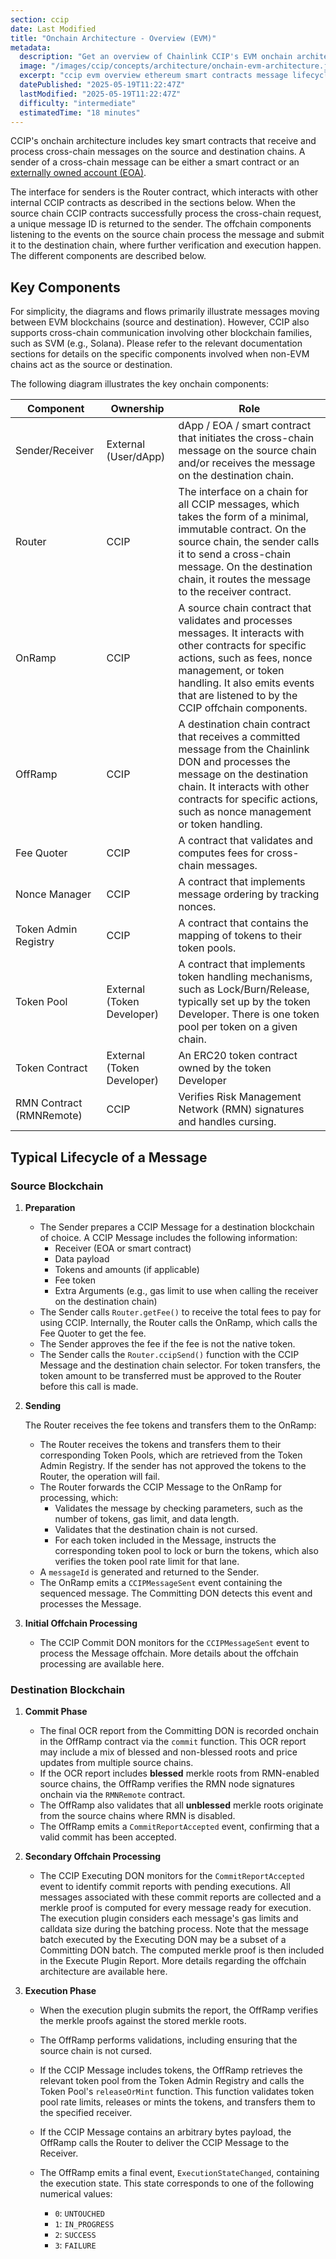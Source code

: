 ```yaml
---
section: ccip
date: Last Modified
title: "Onchain Architecture - Overview (EVM)"
metadata:
  description: "Get an overview of Chainlink CCIP's EVM onchain architecture. Learn key components, roles, and the typical lifecycle of a cross-chain message."
  image: "/images/ccip/concepts/architecture/onchain-evm-architecture.jpg"
  excerpt: "ccip evm overview ethereum smart contracts message lifecycle router contract onramp offramp fee quoter nonce manager token admin registry ccip components cross-chain execution"
  datePublished: "2025-05-19T11:22:47Z"
  lastModified: "2025-05-19T11:22:47Z"
  difficulty: "intermediate"
  estimatedTime: "18 minutes"
---
```



CCIP's onchain architecture includes key smart contracts that receive and process cross-chain messages on the source and destination chains. A sender of a cross-chain message can be either a smart contract or an [externally owned account (EOA)](https://ethereum.org/en/developers/docs/accounts/#types-of-account).

The interface for senders is the Router contract, which interacts with other internal CCIP contracts as described in the sections below. When the source chain CCIP contracts successfully process the cross-chain request, a unique message ID is returned to the sender. The offchain components listening to the events on the source chain process the message and submit it to the destination chain, where further verification and execution happen. The different components are described below.

## Key Components

<Aside>
  For simplicity, the diagrams and flows primarily illustrate messages moving between EVM blockchains (source and
  destination). However, CCIP also supports cross-chain communication involving other blockchain families, such as SVM
  (e.g., Solana). Please refer to the relevant documentation sections for details on the specific components involved
  when non-EVM chains act as the source or destination.
</Aside>

The following diagram illustrates the key onchain components:

<ClickToZoom
  src="/images/ccip/concepts/architecture/onchain-evm-architecture.jpg"
  alt="CCIP Onchain EVM Architecture"
/>

| Component                | Ownership                  | Role                                                                                                                                                                                                                                                     |
| ------------------------ | -------------------------- | -------------------------------------------------------------------------------------------------------------------------------------------------------------------------------------------------------------------------------------------------------- |
| Sender/Receiver          | External (User/dApp)       | dApp / EOA / smart contract that initiates the cross-chain message on the source chain and/or receives the message on the destination chain.                                                                                                             |
| Router                   | CCIP                       | The interface on a chain for all CCIP messages, which takes the form of a minimal, immutable contract. On the source chain, the sender calls it to send a cross-chain message. On the destination chain, it routes the message to the receiver contract. |
| OnRamp                   | CCIP                       | A source chain contract that validates and processes messages. It interacts with other contracts for specific actions, such as fees, nonce management, or token handling. It also emits events that are listened to by the CCIP offchain components.     |
| OffRamp                  | CCIP                       | A destination chain contract that receives a committed message from the Chainlink DON and processes the message on the destination chain. It interacts with other contracts for specific actions, such as nonce management or token handling.            |
| Fee Quoter               | CCIP                       | A contract that validates and computes fees for cross-chain messages.                                                                                                                                                                                    |
| Nonce Manager            | CCIP                       | A contract that implements message ordering by tracking nonces.                                                                                                                                                                                          |
| Token Admin Registry     | CCIP                       | A contract that contains the mapping of tokens to their token pools.                                                                                                                                                                                     |
| Token Pool               | External (Token Developer) | A contract that implements token handling mechanisms, such as Lock/Burn/Release, typically set up by the token Developer. There is one token pool per token on a given chain.                                                                            |
| Token Contract           | External (Token Developer) | An ERC20 token contract owned by the token Developer                                                                                                                                                                                                     |
| RMN Contract (RMNRemote) | CCIP                       | Verifies Risk Management Network (RMN) signatures and handles cursing.                                                                                                                                                                                   |

## Typical Lifecycle of a Message

### Source Blockchain

1. **Preparation**

   - The Sender prepares a CCIP Message for a destination blockchain of choice. A CCIP Message includes the following information:
     - Receiver (EOA or smart contract)
     - Data payload
     - Tokens and amounts (if applicable)
     - Fee token
     - Extra Arguments (e.g., gas limit to use when calling the receiver on the destination chain)
   - The Sender calls `Router.getFee()` to receive the total fees to pay for using CCIP. Internally, the Router calls the OnRamp, which calls the Fee Quoter to get the fee.
   - The Sender approves the fee if the fee is not the native token.
   - The Sender calls the `Router.ccipSend()` function with the CCIP Message and the destination chain selector. For token transfers, the token amount to be transferred must be approved to the Router before this call is made.

1. **Sending**

   The Router receives the fee tokens and transfers them to the OnRamp:

   - The Router receives the tokens and transfers them to their corresponding Token Pools, which are retrieved from the Token Admin Registry. If the sender has not approved the tokens to the Router, the operation will fail.
   - The Router forwards the CCIP Message to the OnRamp for processing, which:
     - Validates the message by checking parameters, such as the number of tokens, gas limit, and data length.
     - Validates that the destination chain is not cursed.
     - For each token included in the Message, instructs the corresponding token pool to lock or burn the tokens, which also verifies the token pool rate limit for that lane.
   - A `messageId` is generated and returned to the Sender.
   - The OnRamp emits a `CCIPMessageSent` event containing the sequenced message. The Committing DON detects this event and processes the Message.

1. **Initial Offchain Processing**

   - The CCIP Commit DON monitors for the `CCIPMessageSent` event to process the Message offchain. More details about the offchain processing are available here.

### Destination Blockchain

1. **Commit Phase**

   - The final OCR report from the Committing DON is recorded onchain in the OffRamp contract via the `commit` function. This OCR report may include a mix of blessed and non-blessed roots and price updates from multiple source chains.
   - If the OCR report includes **blessed** merkle roots from RMN-enabled source chains, the OffRamp verifies the RMN node signatures onchain via the `RMNRemote` contract.
   - The OffRamp also validates that all **unblessed** merkle roots originate from the source chains where RMN is disabled.
   - The OffRamp emits a `CommitReportAccepted` event, confirming that a valid commit has been accepted.

1. **Secondary Offchain Processing**

   - The CCIP Executing DON monitors for the `CommitReportAccepted` event to identify commit reports with pending executions. All messages associated with these commit reports are collected and a merkle proof is computed for every message ready for execution. The execution plugin considers each message's gas limits and calldata size during the batching process. Note that the message batch executed by the Executing DON may be a subset of a Committing DON batch. The computed merkle proof is then included in the Execute Plugin Report. More details regarding the offchain architecture are available here.

1. **Execution Phase**

   - When the execution plugin submits the report, the OffRamp verifies the merkle proofs against the stored merkle roots.
   - The OffRamp performs validations, including ensuring that the source chain is not cursed.
   - If the CCIP Message includes tokens, the OffRamp retrieves the relevant token pool from the Token Admin Registry and calls the Token Pool's `releaseOrMint` function. This function validates token pool rate limits, releases or mints the tokens, and transfers them to the specified receiver.
   - If the CCIP Message contains an arbitrary bytes payload, the OffRamp calls the Router to deliver the CCIP Message to the Receiver.

   - The OffRamp emits a final event, `ExecutionStateChanged`, containing the execution state. This state corresponds to one of the following numerical values:
     - `0`: `UNTOUCHED`
     - `1`: `IN_PROGRESS`
     - `2`: `SUCCESS`
     - `3`: `FAILURE`
